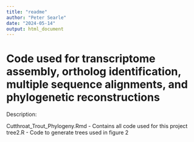 ```yaml
---
title: "readme" 
author: "Peter Searle"
date: "2024-05-14"
output: html_document
---
```


# Code used for transcriptome assembly, ortholog identification, multiple sequence alignments, and phylogenetic reconstructions

Description: 

Cutthroat_Trout_Phylogeny.Rmd - Contains all code used for this project
tree2.R - Code to generate trees used in figure 2